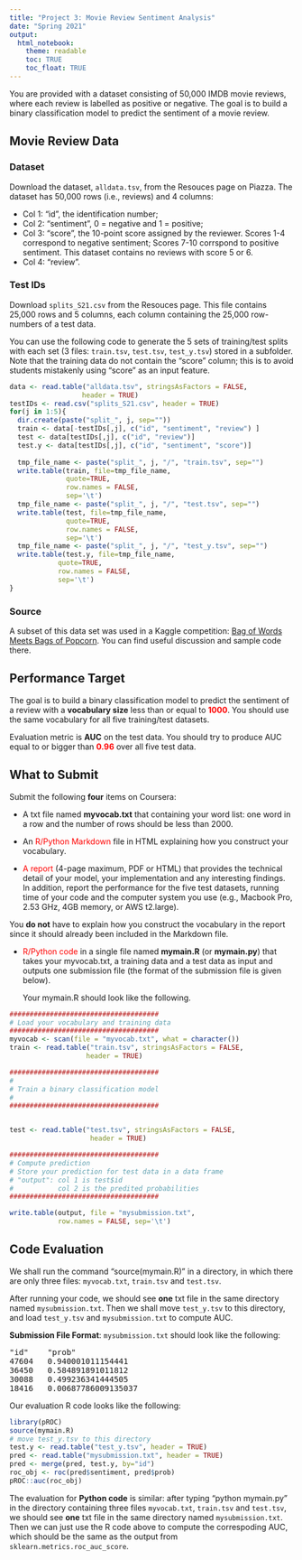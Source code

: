 ```yaml
---
title: "Project 3: Movie Review Sentiment Analysis"
date: "Spring 2021"
output:
  html_notebook:
    theme: readable
    toc: TRUE
    toc_float: TRUE
---
```



You are provided with a dataset consisting of 50,000 IMDB movie reviews, where each review is labelled as positive or negative. The goal is to build a binary classification model to predict the sentiment of a movie review.


## Movie Review Data

### Dataset
Download the dataset, `alldata.tsv`, from the Resouces page on Piazza. The dataset has 50,000 rows (i.e., reviews) and 4 columns:

* Col 1: "id", the identification number; 
* Col 2: "sentiment", 0 = negative and 1 = positive; 
* Col 3: "score", the 10-point score assigned by the reviewer. Scores 1-4 correspond to negative sentiment; Scores 7-10 corrspond to positive sentiment. This dataset contains no reviews with score 5 or 6. 
* Col 4: "review". 

### Test IDs

Download `splits_S21.csv` from the Resouces page. This file contains 25,000 rows and 5 columns, each column containing the 25,000 row-numbers of a test data.  

You can use the following code to generate the 5 sets of training/test splits with each set (3 files: `train.tsv`, `test.tsv`, `test_y.tsv`) stored in a subfolder. Note that the training data do not contain the "score" column; this is to avoid students mistakenly using "score" as an input feature. 

```r
data <- read.table("alldata.tsv", stringsAsFactors = FALSE,
                  header = TRUE)
testIDs <- read.csv("splits_S21.csv", header = TRUE)
for(j in 1:5){
  dir.create(paste("split_", j, sep=""))
  train <- data[-testIDs[,j], c("id", "sentiment", "review") ]
  test <- data[testIDs[,j], c("id", "review")]
  test.y <- data[testIDs[,j], c("id", "sentiment", "score")]
  
  tmp_file_name <- paste("split_", j, "/", "train.tsv", sep="")
  write.table(train, file=tmp_file_name, 
              quote=TRUE, 
              row.names = FALSE,
              sep='\t')
  tmp_file_name <- paste("split_", j, "/", "test.tsv", sep="")
  write.table(test, file=tmp_file_name, 
              quote=TRUE, 
              row.names = FALSE,
              sep='\t')
  tmp_file_name <- paste("split_", j, "/", "test_y.tsv", sep="")
  write.table(test.y, file=tmp_file_name, 
            quote=TRUE, 
            row.names = FALSE,
            sep='\t')
}
```



### Source
A subset of this data set was used in a Kaggle competition: [Bag of Words Meets Bags of Popcorn](https://www.kaggle.com/c/word2vec-nlp-tutorial). You can find useful discussion and sample code there. 

## Performance Target

The goal is to build a binary classification model to predict the sentiment of a review with a **vocabulary size** less than or equal to **<font color="red">1000</font>**. You should use the same vocabulary for all five training/test datasets. 

Evaluation metric is **AUC** on the test data. You should try to produce AUC equal to or bigger than **<font color="red">0.96</font>** over all five test data.

## What to Submit

Submit the following **four** items on Coursera:

* A txt file named **myvocab.txt** that containing your word list: one word in a row and the number of rows should be less than 2000. 

* An <font color="red">R/Python Markdown</font> file in HTML explaining how you construct your vocabulary. 

* <font color="red">A report</font> (4-page maximum, PDF or HTML) that provides the technical detail of your model, your implementation and any interesting findings. In addition, report the performance for the five test datasets, running time of your code and the computer system you use (e.g., Macbook Pro, 2.53 GHz, 4GB memory, or AWS t2.large). 

You **do not** have to explain how you construct the vocabulary in the report since it should already been included in the Markdown file. 


* <font color="red">R/Python code</font> in a single file named **mymain.R** (or **mymain.py**) that takes your myvocab.txt, a training data and a test data as input and outputs one submission file (the format of the submission file is given below). 

  Your mymain.R should look like the following. 

```r
#####################################
# Load your vocabulary and training data
#####################################
myvocab <- scan(file = "myvocab.txt", what = character())
train <- read.table("train.tsv", stringsAsFactors = FALSE,
                   header = TRUE)

#####################################
#
# Train a binary classification model
#
#####################################


test <- read.table("test.tsv", stringsAsFactors = FALSE,
                    header = TRUE)

#####################################
# Compute prediction 
# Store your prediction for test data in a data frame
# "output": col 1 is test$id
#           col 2 is the predited probabilities
#####################################

write.table(output, file = "mysubmission.txt", 
            row.names = FALSE, sep='\t')
```



## Code Evaluation

We shall run the command "source(mymain.R)" in a directory, in which there are only three files: `myvocab.txt`, `train.tsv` and `test.tsv`. 

After running your code, we should see **one** txt file in the same directory named `mysubmission.txt`. Then we shall move `test_y.tsv` to this directory, and load `test_y.tsv` and `mysubmission.txt` to compute AUC.

**Submission File Format**:  `mysubmission.txt` should look like the following:

<pre>
"id"	"prob"
47604	0.940001011154441
36450	0.584891891011812
30088	0.499236341444505
18416	0.00687786009135037
</pre>

Our evaluation R code looks like the following:
```r
library(pROC)
source(mymain.R)
# move test_y.tsv to this directory
test.y <- read.table("test_y.tsv", header = TRUE)
pred <- read.table("mysubmission.txt", header = TRUE)
pred <- merge(pred, test.y, by="id")
roc_obj <- roc(pred$sentiment, pred$prob)
pROC::auc(roc_obj)
```

The evaluation for **Python code** is similar: after typing “python mymain.py” in the directory containing three files `myvocab.txt`, `train.tsv` and `test.tsv`, we should see **one** txt file in the same directory named `mysubmission.txt`. Then we can just use the R code above to compute the correspoding AUC, which should be the same as the output from `sklearn.metrics.roc_auc_score`.